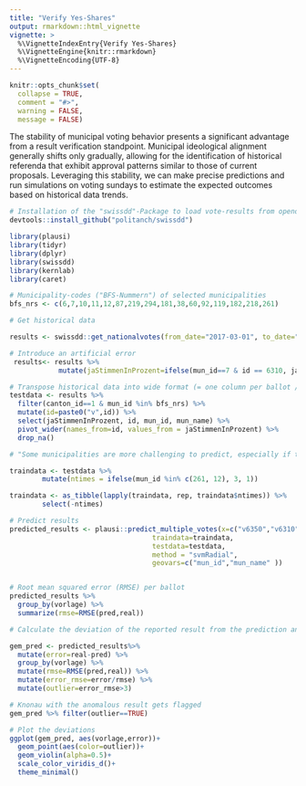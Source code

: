 ```yaml
---
title: "Verify Yes-Shares"
output: rmarkdown::html_vignette
vignette: >
  %\VignetteIndexEntry{Verify Yes-Shares}
  %\VignetteEngine{knitr::rmarkdown}
  %\VignetteEncoding{UTF-8}
---
```



```r
knitr::opts_chunk$set(
  collapse = TRUE,
  comment = "#>",
  warning = FALSE, 
  message = FALSE) 
```

The stability of municipal voting behavior presents a significant advantage from a result verification standpoint. Municipal ideological alignment generally shifts only gradually, allowing for the identification of historical referenda that exhibit approval patterns similar to those of current proposals. Leveraging this stability, we can make precise predictions and run simulations on voting sundays to estimate the expected outcomes based on historical data trends.

```r
# Installation of the "swissdd"-Package to load vote-results from opendata.swiss
devtools::install_github("politanch/swissdd")

library(plausi)
library(tidyr)
library(dplyr)
library(swissdd)
library(kernlab)
library(caret)

# Municipality-codes ("BFS-Nummern") of selected municipalities
bfs_nrs <- c(6,7,10,11,12,87,219,294,181,38,60,92,119,182,218,261)
```


```r
# Get historical data

results <- swissdd::get_nationalvotes(from_date="2017-03-01", to_date="2020-09-27")

# Introduce an artificial error
 results<- results %>%
            mutate(jaStimmenInProzent=ifelse(mun_id==7 & id == 6310, jaStimmenInProzent+15, jaStimmenInProzent))

# Transpose historical data into wide format (= one column per ballot / vote topic)
testdata <- results %>%
  filter(canton_id==1 & mun_id %in% bfs_nrs) %>% 
  mutate(id=paste0("v",id)) %>%
  select(jaStimmenInProzent, id, mun_id, mun_name) %>%
  pivot_wider(names_from=id, values_from = jaStimmenInProzent) %>% 
  drop_na()

# "Some municipalities are more challenging to predict, especially if their voting patterns deviate significantly (e.g. the city of Zurich in our case). We can address this by increasing their weighting through upsampling.

traindata <- testdata %>%
        mutate(ntimes = ifelse(mun_id %in% c(261, 12), 3, 1)) 

traindata <- as_tibble(lapply(traindata, rep, traindata$ntimes)) %>%
        select(-ntimes)

# Predict results
predicted_results <- plausi::predict_multiple_votes(x=c("v6350","v6310"),
                                   traindata=traindata, 
                                   testdata=testdata,
                                   method = "svmRadial",
                                   geovars=c("mun_id","mun_name" ))


# Root mean squared error (RMSE) per ballot 
predicted_results %>% 
  group_by(vorlage) %>% 
  summarize(rmse=RMSE(pred,real))
```


```r
# Calculate the deviation of the reported result from the prediction and flag values that deviate by more than three RMSE as anomalous

gem_pred <- predicted_results%>% 
  mutate(error=real-pred) %>% 
  group_by(vorlage) %>% 
  mutate(rmse=RMSE(pred,real)) %>% 
  mutate(error_rmse=error/rmse) %>%   
  mutate(outlier=error_rmse>3)

# Knonau with the anomalous result gets flagged
gem_pred %>% filter(outlier==TRUE)

# Plot the deviations
ggplot(gem_pred, aes(vorlage,error))+
  geom_point(aes(color=outlier))+
  geom_violin(alpha=0.5)+
  scale_color_viridis_d()+
  theme_minimal()
```
